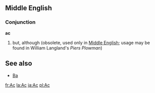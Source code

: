 ==Middle English==
===Conjunction===
'''ac'''
#but, although (obsolete, used only in [[Middle English]]; usage may be found in William Langland's ''Piers Plowman'') 

== See also ==
*[[Ba]]

[[fr:Ac]]
[[la:Ac]]
[[ja:Ac]]
[[pl:Ac]]